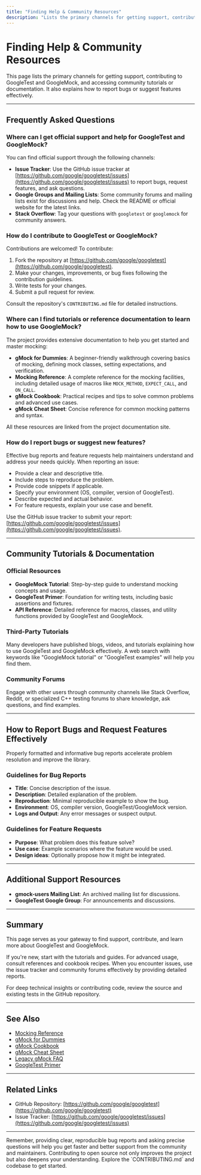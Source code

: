 ```yaml
---
title: "Finding Help & Community Resources"
description: "Lists the primary channels for getting support, contributing to GoogleTest/GoogleMock, and accessing community tutorials or documentation. Includes how to report bugs or suggest features."
---
```


# Finding Help & Community Resources

This page lists the primary channels for getting support, contributing to GoogleTest and GoogleMock, and accessing community tutorials or documentation. It also explains how to report bugs or suggest features effectively.

---

## Frequently Asked Questions

### Where can I get official support and help for GoogleTest and GoogleMock?

You can find official support through the following channels:

- **Issue Tracker**: Use the GitHub issue tracker at [https://github.com/google/googletest/issues](https://github.com/google/googletest/issues) to report bugs, request features, and ask questions.
- **Google Groups and Mailing Lists**: Some community forums and mailing lists exist for discussions and help. Check the README or official website for the latest links.
- **Stack Overflow**: Tag your questions with `googletest` or `googlemock` for community answers.

### How do I contribute to GoogleTest or GoogleMock?

Contributions are welcomed! To contribute:

1. Fork the repository at [https://github.com/google/googletest](https://github.com/google/googletest).
2. Make your changes, improvements, or bug fixes following the contribution guidelines.
3. Write tests for your changes.
4. Submit a pull request for review.

Consult the repository's `CONTRIBUTING.md` file for detailed instructions.

### Where can I find tutorials or reference documentation to learn how to use GoogleMock?

The project provides extensive documentation to help you get started and master mocking:

- **gMock for Dummies**: A beginner-friendly walkthrough covering basics of mocking, defining mock classes, setting expectations, and verification.
- **Mocking Reference**: A complete reference for the mocking facilities, including detailed usage of macros like `MOCK_METHOD`, `EXPECT_CALL`, and `ON_CALL`.
- **gMock Cookbook**: Practical recipes and tips to solve common problems and advanced use cases.
- **gMock Cheat Sheet**: Concise reference for common mocking patterns and syntax.

All these resources are linked from the project documentation site.

### How do I report bugs or suggest new features?

Effective bug reports and feature requests help maintainers understand and address your needs quickly. When reporting an issue:

- Provide a clear and descriptive title.
- Include steps to reproduce the problem.
- Provide code snippets if applicable.
- Specify your environment (OS, compiler, version of GoogleTest).
- Describe expected and actual behavior.
- For feature requests, explain your use case and benefit.

Use the GitHub issue tracker to submit your report: [https://github.com/google/googletest/issues](https://github.com/google/googletest/issues).

---

## Community Tutorials & Documentation

### Official Resources

- **GoogleMock Tutorial**: Step-by-step guide to understand mocking concepts and usage.
- **GoogleTest Primer**: Foundation for writing tests, including basic assertions and fixtures.
- **API Reference**: Detailed reference for macros, classes, and utility functions provided by GoogleTest and GoogleMock.

### Third-Party Tutorials

Many developers have published blogs, videos, and tutorials explaining how to use GoogleTest and GoogleMock effectively. A web search with keywords like "GoogleMock tutorial" or "GoogleTest examples" will help you find them.

### Community Forums

Engage with other users through community channels like Stack Overflow, Reddit, or specialized C++ testing forums to share knowledge, ask questions, and find examples.

---

## How to Report Bugs and Request Features Effectively

Properly formatted and informative bug reports accelerate problem resolution and improve the library.

### Guidelines for Bug Reports

- **Title**: Concise description of the issue.
- **Description**: Detailed explanation of the problem.
- **Reproduction**: Minimal reproducible example to show the bug.
- **Environment**: OS, compiler version, GoogleTest/GoogleMock version.
- **Logs and Output**: Any error messages or suspect output.

### Guidelines for Feature Requests

- **Purpose**: What problem does this feature solve?
- **Use case**: Example scenarios where the feature would be used.
- **Design ideas**: Optionally propose how it might be integrated.

---

## Additional Support Resources

- **gmock-users Mailing List**: An archived mailing list for discussions.
- **GoogleTest Google Group**: For announcements and discussions.

---

## Summary

This page serves as your gateway to find support, contribute, and learn more about GoogleTest and GoogleMock.

If you're new, start with the tutorials and guides. For advanced usage, consult references and cookbook recipes. When you encounter issues, use the issue tracker and community forums effectively by providing detailed reports.

For deep technical insights or contributing code, review the source and existing tests in the GitHub repository.

---

## See Also

- [Mocking Reference](reference/mocking.md)
- [gMock for Dummies](gmock_for_dummies.md)
- [gMock Cookbook](gmock_cook_book.md)
- [gMock Cheat Sheet](gmock_cheat_sheet.md)
- [Legacy gMock FAQ](gmock_faq.md)
- [GoogleTest Primer](primer.md)

---

## Related Links

- GitHub Repository: [https://github.com/google/googletest](https://github.com/google/googletest)
- Issue Tracker: [https://github.com/google/googletest/issues](https://github.com/google/googletest/issues)

---

<Tip>
Remember, providing clear, reproducible bug reports and asking precise questions will help you get faster and better support from the community and maintainers.
</Tip>

<Note>
Contributing to open source not only improves the project but also deepens your understanding. Explore the `CONTRIBUTING.md` and codebase to get started.
</Note>
